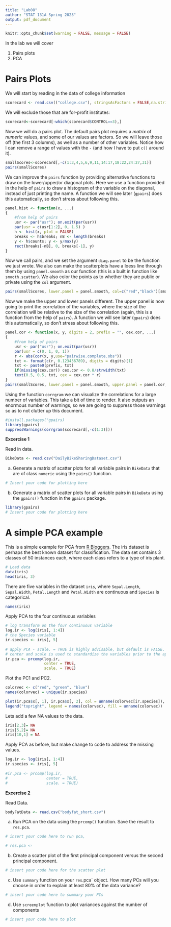 ```yaml
---
title: "Lab08"
author: "STAT 131A Spring 2023"
output: pdf_document
---
```


```r
knitr::opts_chunk$set(warning = FALSE, message = FALSE) 
```

In the lab we will cover

1. Pairs plots
2. PCA

# Pairs Plots

We will start by reading in the data of college information

```r
scorecard <- read.csv(("college.csv"), stringsAsFactors = FALSE,na.strings = c("NA","PrivacySuppressed"))
```

We will exclude those that are for-profit institutes:

```r
scorecard<-scorecard[-which(scorecard$CONTROL==3),]
```

Now we will do a pairs plot. The default pairs plot requires a *matrix* of *numeric* values, and some of our values are factors. So we will leave those off (the first 3 columns), as well as a number of other variables. Notice how I can remove a range of values with the `-` (and how I have to put `c()` around it).

```r
smallScores<-scorecard[,-c(1:3,4,5,6,9,11,14:17,18:22,24:27,31)]
pairs(smallScores)
```

We can improve the `pairs` function by providing alternative functions to draw on the lower/upper/or diagonal plots. Here we use a function provided in the help of `pairs` to draw a histogram of the variable on the diagonal, instead of just printing the name. A function we will see later (`gpairs`) does this automatically, so don't stress about following this.

```r
panel.hist <- function(x, ...)
{
	#from help of pairs
    usr <- par("usr"); on.exit(par(usr))
    par(usr = c(usr[1:2], 0, 1.5) )
    h <- hist(x, plot = FALSE)
    breaks <- h$breaks; nB <- length(breaks)
    y <- h$counts; y <- y/max(y)
    rect(breaks[-nB], 0, breaks[-1], y)
}
```

Now we call pairs, and we set the argument `diag.panel` to be the function we just wrote. We also can make the scatterplots have a loess line through them by using `panel.smooth` as our function (this is a built in function like `smooth.scatter`). We also color the points as to whether they are public or private using the `col` argument. 

```r
pairs(smallScores, lower.panel = panel.smooth, col=c("red","black")[smallScores$CONTROL],diag.panel = panel.hist)
```

Now we make the upper and lower panels different. The upper panel is now going to print the correlation of the variables, where the size of the correlation will be relative to the size of the correlation (again, this is a function from the help of `pairs`). A function we will see later (`gpairs`) does this automatically, so don't stress about following this.

```r
panel.cor <- function(x, y, digits = 2, prefix = "", cex.cor, ...)
{
	#from help of pairs
    usr <- par("usr"); on.exit(par(usr))
    par(usr = c(0, 1, 0, 1))
    r <- abs(cor(x, y,use="pairwise.complete.obs"))
    txt <- format(c(r, 0.123456789), digits = digits)[1]
    txt <- paste0(prefix, txt)
    if(missing(cex.cor)) cex.cor <- 0.8/strwidth(txt)
    text(0.5, 0.5, txt, cex = cex.cor * r)
}
pairs(smallScores, lower.panel = panel.smooth, upper.panel = panel.cor,col=c("red","black")[smallScores$CONTROL],diag.panel = panel.hist)
```

Using the function `corrgram` we can visualize the correlations for a large number of variables. This take a bit of time to render. It also outputs an enormous number of warnings, so we are going to suppress those warnings so as to not clutter up this document. 

```r
#install.packages("gpairs)
library(gpairs)
suppressWarnings(corrgram(scorecard[,-c(1:3)]))
```

**Excercise 1**



Read in data.
```r
BikeData <- read.csv("DailyBikeSharingDataset.csv")
```

(a) Generate a matrix of scatter plots for all variable pairs in `BikeData` that are of class `numeric` using the `pairs()` function.

```r
# Insert your code for plotting here
```

(b) Generate a matrix of scatter plots for all variable pairs in `BikeData` using the `gpairs()` function in the `gpairs` package.

```r
library(gpairs)
# Insert your code for plotting here
```

\newpage

# A simple PCA example

This is a simple example for PCA from [R Bloggers](https://www.r-bloggers.com/computing-and-visualizing-pca-in-r/). The iris dataset is perhaps the best known dataset for classification. The data set contains 3 classes of 50 instances each, where each class refers to a type of iris plant. 


```r
# Load data
data(iris)
head(iris, 3)
```

There are five variables in the dataset `iris`, where `Sepal.Length`, `Sepal.Width`, `Petal.Length` and `Petal.Width` are continuous and `Species` is categorical.

```r
names(iris)
```

Apply PCA to the four continuous variables

```r
# log transform on the four continuous variable
log.ir <- log(iris[, 1:4])
# the Species variable
ir.species <- iris[, 5]
 
# apply PCA - scale. = TRUE is highly advisable, but default is FALSE. 
# center and scale is used to standardize the variables prior to the application of PCA.
ir.pca <- prcomp(log.ir,
                 center = TRUE,
                 scale. = TRUE) 
```

Plot the PC1 and PC2.

```r
colorvec <- c("red", "green", "blue")
names(colorvec) = unique(ir.species)

plot(ir.pca$x[, 1], ir.pca$x[, 2], col = unname(colorvec[ir.species]), xlab = "PC1", ylab = "PC2")
legend("topright", legend = names(colorvec), fill = unname(colorvec))
```

Lets add a few NA values to the data.

```r
iris[2,3]= NA
iris[5,2]= NA
iris[10,1] = NA
```

Apply PCA as before, but make change to code to address the missing values.

```r
log.ir <- log(iris[, 1:4])
ir.species <- iris[, 5]
 
#ir.pca <- prcomp(log.ir,
#                 center = TRUE,
#                 scale. = TRUE) 
```

\newpage

**Excercise 2**

Read Data.

```r
bodyFatData <- read.csv("bodyfat_short.csv")
```

(a) Run PCA on the data using the `prcomp()` function. Save the result to `res.pca`.

```r
# insert your code here to run pca,

# res.pca <- 
```

(b) Create a scatter plot of the first principal component versus the second principal component. 


```r
# insert your code here for the scatter plot

```


(c) Use `summary` function on your `res`.pca` object. How many PCs will you choose in order to explain at least 80% of the data variance?

```r
# insert your code here to summary your PCs

```


(d) Use `screenplot` function to plot variances against the number of components
```r
# insert your code here to plot 

```
